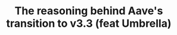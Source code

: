 ---
title: "The reasoning behind Aave's transition to v3.3 (feat Umbrella)"
description: "Aave's upgrade to v3.3"
publishDate: "2025-02-09"
tags: ["aave"]
draft: true
---